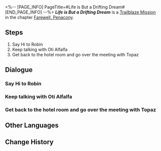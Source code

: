 <%-- [PAGE_INFO]
PageTitle=#Life is But a Drifting Dream#
[END_PAGE_INFO] --%>
{{Stub|Dialogue.}}
{{Mission Infobox
|id            = 1034105
|title         = 
|image         = Mission Life is But a Drifting Dream.png{{subst:void|<!--$UPLOAD:<<SpriteOutput/Chronicle/1034105.png>-<Mission Life is But a Drifting Dream.png>-<Fate's Atlas Images>>-->}}
|type          = Trailblaze
|event_name    = 
|chapter       = Farewell, Penacony
|requirements  = [[Trailblaze Mission]] ''[[Rivers Run Without Return]]'' completed
|summary       = As the IPC's representatives and the Family begin the second half of the negotiations, Jade delivers an unexpected injection of "venom" to stop Old Oti's plan of going public.<br />In Jade's plans, the Express plays the role of "sweet dew": Upon obtaining 30% of Penacony Conglomerate's stock, the IPC transfers 5% to the Express, and covertly makes the Express Crew bear the responsibility of being the Planet of Festivities's brand ambassadors, thus achieving multiple ends at once.
|characters    = Firefly; Jade; Robin; Trailblazer
|startLocation = [[Penacony]] - [[(The Radiant Feldspar/The Trailblaze's Stern/The Tatalov/The Soaring Clock Hand)]]
|world         = Penacony
|area          = (The Radiant Feldspar/The Trailblaze's Stern/The Tatalov/The Soaring Clock Hand)
|prev          = Rivers Run Without Return
|next          = Soldier's Pay
|rewards       = Trailblaze EXP*100; Stellar Jade*10; Traveler's Guide*2; Refined Aether*2; Clock Credits*50; Credit*20,000
}}
'''''Life is But a Drifting Dream''''' is a [[Trailblaze Mission]] in the chapter [[Farewell, Penacony]].

==Steps==
# Say Hi to Robin
# Keep talking with Oti Alfalfa
# Get back to the hotel room and go over the meeting with Topaz

<!--
==Gameplay Notes==

--><!--
==Trial Character==

-->
==Dialogue==
{{Stub Dialogue}}
{{Dialogue End}}

===Say Hi to Robin{{subst:void|<!--103410504-->}}===
{{Mission Description|type=trailblaze|location=(The Radiant Feldspar/The Trailblaze's Stern/The Tatalov/The Soaring Clock Hand)|update|The meeting with Oti Alfalfa surprised Topaz and Jade. They didn't expect him to be preparing for the public listing of Penacony Conglomerate.<br />They have to go straight for Old Oti's sore spots during the second half of negotiations to guarantee the IPC's entry into Penacony goes off without a hitch.<br />Jade discovers Robin has also boarded the Radiant Feldspar, and plans to go up and greet this cosmic superstar.}}
{{Dialogue Start}}
:{{tx}}
{{Dialogue End}}

===Keep talking with Oti Alfalfa{{subst:void|<!--103410505-->}}===
{{Mission Description|type=trailblaze|location=(The Radiant Feldspar/The Trailblaze's Stern/The Tatalov/The Soaring Clock Hand)|update|The meeting with Oti Alfalfa surprised Topaz and Jade. They didn't expect him to be preparing for the public listing of Penacony Conglomerate.<br />They have to go straight for Old Oti's sore spots during the second half of negotiations to guarantee the IPC's entry into Penacony goes off without a hitch.<br />The second half of the meeting is about to begin. Jade is ready to hold nothing back as she launches her counterattack.}}
{{Dialogue Start}}
:{{tx}}
{{Dialogue End}}

===Get back to the hotel room and go over the meeting with Topaz{{subst:void|<!--103410507-->}}===
{{Mission Description|type=trailblaze|location=(The Radiant Feldspar/The Trailblaze's Stern/The Tatalov/The Soaring Clock Hand)|update|With a little carrot and a little stick, Old Oti has to submit to Jade's conditions.<br />Jade already knew the secrets of Penacony, and the introduction of the Astral Express into the negotiations is an extra insurance for the outcome.<br />Now that the major issues have been discussed, Jade and Topaz have their own ideas about how to best enjoy their time aboard the Radiant Feldspar.}}
{{Dialogue Start}}
:{{tx}}
{{Dialogue End}}

==Other Languages==
{{Other Languages
|en   = Life is But a Drifting Dream
|zhs  = 浮生若梦
|zht  = 浮生若夢
|ja   = 浮生若夢
|ko   = 우리집의 낙원
|es   = La vida es sueño
|fr   = La vie est comme un rêve
|ru   = Жизнь проплывает будто сон
|th   = ชีวิตล่องลอยดุจฝัน
|vi   = Phù Du Như Mộng
|de   = Das Leben fliegt vorüber wie ein Traum
|id   = Hidup Bagaikan Mimpi
|pt   = A Vida é um Sonho Flutuante
}}

==Change History==
{{Change History|2.3}}
